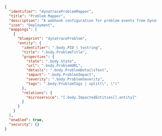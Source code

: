 ```json showLineNumbers
{
  "identifier": "dynatraceProblemMapper",
  "title": "Problem Mapper",
  "description": "A webhook configuration for problem events from Dynatrace",
  "icon": "Deployment",
  "mappings": [
    {
      "blueprint": "dynatraceProblem",
      "entity": {
        "identifier": ".body.PID | tostring",
        "title": ".body.ProblemTitle",
        "properties": {
          "state": ".body.State",
          "url": ".body.ProblemURL",
          "details": ".body.ProblemDetailsText",
          "impact": ".body.ProblemImpact",
          "severity": ".body.ProblemSeverity",
          "tags": ".body.ProblemTags | split(\", \")"
        },
        "relations": {
          "microservice": "[.body.ImpactedEntities[].entity]"
        }
      }
    }
  ],
  "enabled": true,
  "security": {}
}
```
